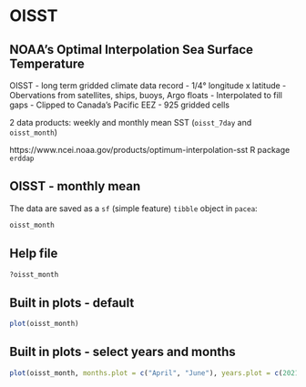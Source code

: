 # OISST

## NOAA's Optimal Interpolation Sea Surface Temperature

OISST - long term gridded climate data record 
- 1/4° longitude x latitude
- Obervations from satellites, ships, buoys, Argo floats
- Interpolated to fill gaps
- Clipped to Canada's Pacific EEZ
- 925 gridded cells

2 data products: weekly and monthly mean SST (`oisst_7day` and `oisst_month`)

https://www.ncei.noaa.gov/products/optimum-interpolation-sst
R package `erddap`

## OISST - monthly mean

The data are saved as a `sf` (simple feature) `tibble` object in `pacea`:
```r
oisst_month
```

## Help file
```r
?oisst_month
```

## Built in plots - default

```r
plot(oisst_month)
```

## Built in plots - select years and months

```r
plot(oisst_month, months.plot = c("April", "June"), years.plot = c(2021:2023))
```


